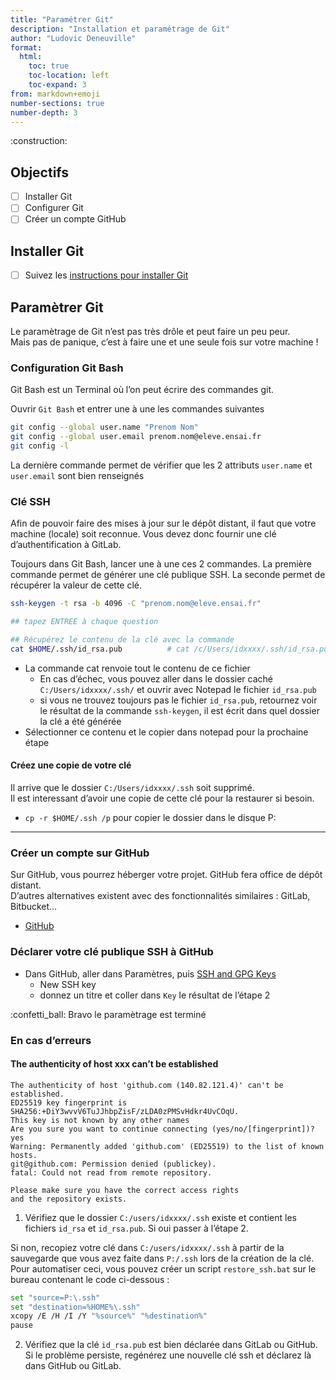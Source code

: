 ```yaml
---
title: "Paramétrer Git"
description: "Installation et paramétrage de Git"
author: "Ludovic Deneuville"
format: 
  html:
    toc: true
    toc-location: left
    toc-expand: 3
from: markdown+emoji
number-sections: true
number-depth: 3
---
```


:construction:

## Objectifs {.unnumbered}

- [ ] Installer Git
- [ ] Configurer Git
- [ ] Créer un compte GitHub


## Installer Git

- [ ] Suivez les [instructions pour installer Git](https://git-scm.com/book/fr/v2/D%C3%A9marrage-rapide-Installation-de-Git){target="_blank"}

## Paramètrer Git

:::{.callout-note}
Le paramètrage de Git n'est pas très drôle et peut faire un peu peur.  
Mais pas de panique, c'est à faire une et une seule fois sur votre machine !
:::


### Configuration Git Bash

Git Bash est un Terminal où l'on peut écrire des commandes git.

Ouvrir `Git Bash` et entrer une à une les commandes suivantes

```bash
git config --global user.name "Prenom Nom"
git config --global user.email prenom.nom@eleve.ensai.fr
git config -l
```

La dernière commande permet de vérifier que les 2 attributs `user.name` et `user.email` sont bien renseignés

### Clé SSH

Afin de pouvoir faire des mises à jour sur le dépôt distant, il faut que votre machine (locale) soit reconnue. Vous devez donc fournir une clé d'authentification à GitLab.

Toujours dans Git Bash, lancer une à une ces 2 commandes. La première commande permet de générer une clé publique SSH. La seconde permet de récupérer la valeur de cette clé.

```bash
ssh-keygen -t rsa -b 4096 -C "prenom.nom@eleve.ensai.fr"

## tapez ENTREE à chaque question

## Récupérez le contenu de la clé avec la commande
cat $HOME/.ssh/id_rsa.pub          # cat /c/Users/idxxxx/.ssh/id_rsa.pub
```

- La commande cat renvoie tout le contenu de ce fichier
  - En cas d'échec, vous pouvez aller dans le dossier caché `C:/Users/idxxxx/.ssh/` et ouvrir avec Notepad le fichier `id_rsa.pub`
  - si vous ne trouvez toujours pas le fichier `id_rsa.pub`, retournez voir le résultat de la commande `ssh-keygen`, il est écrit dans quel dossier la clé a été générée
- Sélectionner ce contenu et le copier dans notepad pour la prochaine étape

#### Créez une copie de votre clé

Il arrive que le dossier `C:/Users/idxxxx/.ssh` soit supprimé.  
Il est interessant d'avoir une copie de cette clé pour la restaurer si besoin.

- `cp -r $HOME/.ssh /p` pour copier le dossier dans le disque P:

---

### Créer un compte sur GitHub

Sur GitHub, vous pourrez héberger votre projet. GitHub fera office de dépôt distant.  
D'autres alternatives existent avec des fonctionnalités similaires : GitLab, Bitbucket...

- [GitHub](https://github.com/signup){.external target="blank"} 

### Déclarer votre clé publique SSH à GitHub

- Dans GitHub, aller dans Paramètres, puis [SSH and GPG Keys](https://github.com/settings/keys){target="blank"}
  - New SSH key
  - donnez un titre et coller dans `Key` le résultat de l'étape 2


:confetti_ball: Bravo le paramètrage est terminé 


### En cas d'erreurs

#### The authenticity of host xxx can't be established

```
The authenticity of host 'github.com (140.82.121.4)' can't be established.  
ED25519 key fingerprint is SHA256:+DiY3wvvV6TuJJhbpZisF/zLDA0zPMSvHdkr4UvCOqU.
This key is not known by any other names
Are you sure you want to continue connecting (yes/no/[fingerprint])? yes
Warning: Permanently added 'github.com' (ED25519) to the list of known hosts.
git@github.com: Permission denied (publickey).
fatal: Could not read from remote repository.    

Please make sure you have the correct access rights
and the repository exists.
```

1. Vérifiez que le dossier `C:/users/idxxxx/.ssh` existe et contient les fichiers `id_rsa` et `id_rsa.pub`. Si oui passer à l'étape 2.

Si non, recopiez votre clé dans `C:/users/idxxxx/.ssh` à partir de la sauvegarde que vous avez faite dans `P:/.ssh` lors de la création de la clé. Pour automatiser ceci, vous pouvez créer un script `restore_ssh.bat` sur le bureau contenant le code ci-dessous :

```bash
set "source=P:\.ssh"
set "destination=%HOME%\.ssh"
xcopy /E /H /I /Y "%source%" "%destination%"
pause
```

2. Vérifiez que la clé `id_rsa.pub` est bien déclarée dans GitLab ou GitHub.
Si le problème persiste, regénérez une nouvelle clé ssh et déclarez là dans GitHub ou GitLab.